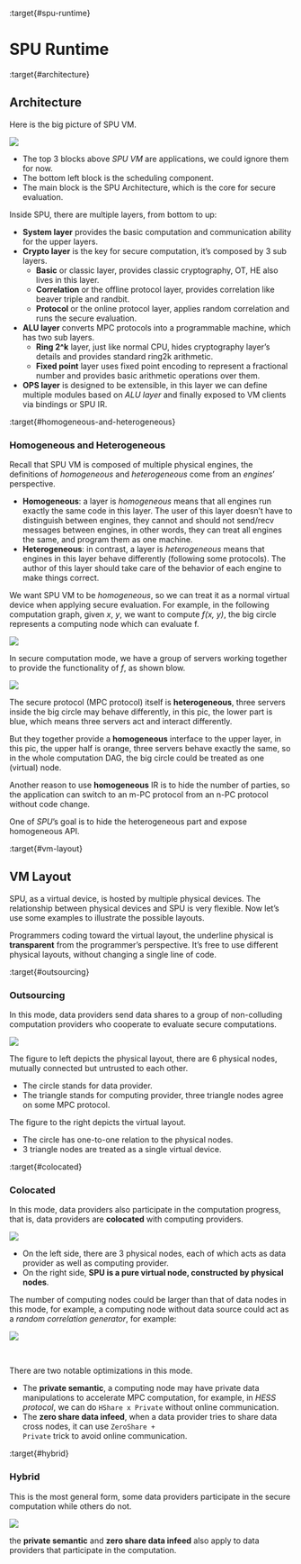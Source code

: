 :target{#spu-runtime}

# SPU Runtime

:target{#architecture}

## Architecture

Here is the big picture of SPU VM.

![](../_assets/vm_arch.png)

- The top 3 blocks above <em>SPU VM</em> are applications, we could ignore them for now.
- The bottom left block is the scheduling component.
- The main block is the SPU Architecture, which is the core for secure evaluation.

Inside SPU, there are multiple layers, from bottom to up:

- <strong>System layer</strong> provides the basic computation and communication ability for the upper layers.
- <strong>Crypto layer</strong> is the key for secure computation, it’s composed by 3 sub layers.
  - <strong>Basic</strong> or classic layer, provides classic cryptography, OT, HE also lives in this layer.
  - <strong>Correlation</strong> or the offline protocol layer, provides correlation like beaver triple and randbit.
  - <strong>Protocol</strong> or the online protocol layer, applies random correlation and runs the secure evaluation.
- <strong>ALU layer</strong> converts MPC protocols into a programmable machine, which has two sub layers.
  - <strong>Ring 2^k</strong> layer, just like normal CPU, hides cryptography layer’s details and provides standard ring2k arithmetic.
  - <strong>Fixed point</strong> layer uses fixed point encoding to represent a fractional number and provides basic arithmetic operations over them.
- <strong>OPS layer</strong> is designed to be extensible, in this layer we can define multiple modules based on <em>ALU layer</em> and finally exposed to VM clients via bindings or SPU IR.

:target{#homogeneous-and-heterogeneous}

### Homogeneous and Heterogeneous

Recall that SPU VM is composed of multiple physical engines, the definitions of <em>homogeneous</em> and <em>heterogeneous</em> come from an <em>engines</em>’ perspective.

- <strong>Homogeneous</strong>: a layer is <em>homogeneous</em> means that all engines run exactly the same code in this layer. The user of this layer doesn’t have to distinguish between engines, they cannot and should not send/recv messages between engines, in other words, they can treat all engines the same, and program them as one machine.
- <strong>Heterogeneous</strong>: in contrast, a layer is <em>heterogeneous</em> means that engines in this layer behave differently (following some protocols). The author of this layer should take care of the behavior of each engine to make things correct.

We want SPU VM to be <em>homogeneous</em>, so we can treat it as a normal virtual device when applying secure evaluation. For example, in the following computation graph, given <cite>x</cite>, <cite>y</cite>, we want to compute <cite>f(x, y)</cite>, the big circle represents a computing node which can evaluate f.

![](../_assets/physical_eval.svg)

In secure computation mode, we have a group of servers working together to provide the functionality of <cite>f</cite>, as shown blow.

![](../_assets/virtual_eval.svg)

The secure protocol (MPC protocol) itself is <strong>heterogeneous</strong>, three servers inside the big circle may behave differently, in this pic, the lower part is blue, which means three servers act and interact differently.

But they together provide a <strong>homogeneous</strong> interface to the upper layer, in this pic, the upper half is orange, three servers behave exactly the same, so in the whole computation DAG, the big circle could be treated as one (virtual) node.

Another reason to use <strong>homogeneous</strong> IR is to hide the number of parties, so the application can switch to an m-PC protocol from an n-PC protocol without code change.

One of <em>SPU</em>’s goal is to hide the heterogeneous part and expose homogeneous API.

:target{#vm-layout}

## VM Layout

SPU, as a virtual device, is hosted by multiple physical devices. The relationship between physical devices and SPU is very flexible. Now let’s use some examples to illustrate the possible layouts.

<Container type="important">
  Programmers coding toward the virtual layout, the underline physical is <strong>transparent</strong> from the programmer’s perspective. It’s free to use different physical layouts, without changing a single line of code.
</Container>

:target{#outsourcing}

### Outsourcing

In this mode, data providers send data shares to a group of non-colluding computation providers who cooperate to evaluate secure computations.

![](../_assets/outsourcing.svg)

The figure to left depicts the physical layout, there are 6 physical nodes, mutually connected but untrusted to each other.

- The circle stands for data provider.
- The triangle stands for computing provider, three triangle nodes agree on some MPC protocol.

The figure to the right depicts the virtual layout.

- The circle has one-to-one relation to the physical nodes.
- 3 triangle nodes are treated as a single virtual device.

:target{#colocated}

### Colocated

In this mode, data providers also participate in the computation progress, that is, data providers are <strong>colocated</strong> with computing providers.

![](../_assets/colocated.svg)

- On the left side, there are 3 physical nodes, each of which acts as data provider as well as computing provider.
- On the right side, <strong>SPU is a pure virtual node, constructed by physical nodes</strong>.

The number of computing nodes could be larger than that of data nodes in this mode, for example, a computing node without data source could act as a <em>random correlation generator</em>, for example:

![](../_assets/server_aided.svg)

<LineBlock>
  <br />
</LineBlock>

There are two notable optimizations in this mode.

- The <strong>private semantic</strong>, a computing node may have private data manipulations to accelerate MPC computation, for example, in <em>HESS protocol</em>, we can do <code>HShare x Private</code> without online communication.
- The <strong>zero share data infeed</strong>, when a data provider tries to share data cross nodes, it can use <code>ZeroShare + Private</code> trick to avoid online communication.

:target{#hybrid}

### Hybrid

This is the most general form, some data providers participate in the secure computation while others do not.

![](../_assets/hybrid.svg)

<Container type="note">
  the <strong>private semantic</strong> and <strong>zero share data infeed</strong> also apply to data providers that participate in the computation.
</Container>
